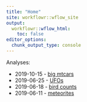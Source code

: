 ```yaml
---
title: "Home"
site: workflowr::wflow_site
output:
  workflowr::wflow_html:
    toc: false
editor_options:
  chunk_output_type: console
---
```


Analyses:

* 2019-10-15 - [big mtcars](2019-10-15-big-mtcars.html)
* 2019-06-25 - [UFOs](2019-06-25-ufos.html)
* 2019-06-18 - [bird counts](2019-06-18-bird-counts.html)
* 2019-06-11 - [meteorites](2019-06-11-meteorites.html)
